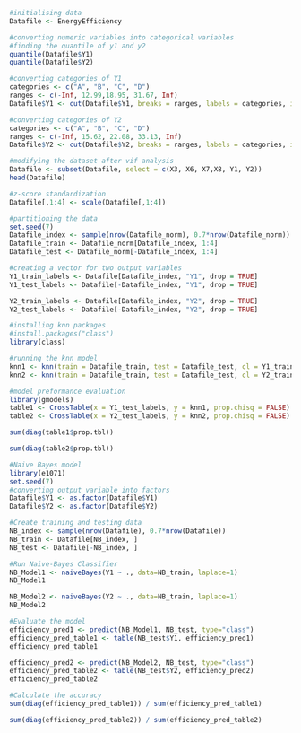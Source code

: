 
```{r}
#initialising data
Datafile <- EnergyEfficiency
```

```{r}
#converting numeric variables into categorical variables
#finding the quantile of y1 and y2
quantile(Datafile$Y1)
quantile(Datafile$Y2)
```
```{r}
#converting categories of Y1
categories <- c("A", "B", "C", "D")
ranges <- c(-Inf, 12.99,18.95, 31.67, Inf)
Datafile$Y1 <- cut(Datafile$Y1, breaks = ranges, labels = categories, include.lowest = TRUE)

#converting categories of Y2
categories <- c("A", "B", "C", "D")
ranges <- c(-Inf, 15.62, 22.08, 33.13, Inf)
Datafile$Y2 <- cut(Datafile$Y2, breaks = ranges, labels = categories, include.lowest = TRUE)
```


```{r}
#modifying the dataset after vif analysis
Datafile <- subset(Datafile, select = c(X3, X6, X7,X8, Y1, Y2))
head(Datafile)
```


```{r}
#z-score standardization
Datafile[,1:4] <- scale(Datafile[,1:4])
```


```{r}
#partitioning the data
set.seed(7)
Datafile_index <- sample(nrow(Datafile_norm), 0.7*nrow(Datafile_norm))
Datafile_train <- Datafile_norm[Datafile_index, 1:4]
Datafile_test <- Datafile_norm[-Datafile_index, 1:4]
```

```{r}
#creating a vector for two output variables
Y1_train_labels <- Datafile[Datafile_index, "Y1", drop = TRUE]
Y1_test_labels <- Datafile[-Datafile_index, "Y1", drop = TRUE]

Y2_train_labels <- Datafile[Datafile_index, "Y2", drop = TRUE]
Y2_test_labels <- Datafile[-Datafile_index, "Y2", drop = TRUE]
```


```{r}
#installing knn packages
#install.packages("class")
library(class)
```

```{r}
#running the knn model
knn1 <- knn(train = Datafile_train, test = Datafile_test, cl = Y1_train_labels, k = 21)
knn2 <- knn(train = Datafile_train, test = Datafile_test, cl = Y2_train_labels, k = 21)
```

```{r}
#model preformance evaluation
library(gmodels)
table1 <- CrossTable(x = Y1_test_labels, y = knn1, prop.chisq = FALSE)
table2 <- CrossTable(x = Y2_test_labels, y = knn2, prop.chisq = FALSE)
```

```{r}
sum(diag(table1$prop.tbl))
```
```{r}
sum(diag(table2$prop.tbl))
```


```{r}
#Naive Bayes model
library(e1071)
set.seed(7)
#converting output variable into factors
Datafile$Y1 <- as.factor(Datafile$Y1)
Datafile$Y2 <- as.factor(Datafile$Y2)
```

```{r}
#Create training and testing data
NB_index <- sample(nrow(Datafile), 0.7*nrow(Datafile))
NB_train <- Datafile[NB_index, ]
NB_test <- Datafile[-NB_index, ]
```

```{r}
#Run Naive-Bayes Classifier
NB_Model1 <- naiveBayes(Y1 ~ ., data=NB_train, laplace=1)
NB_Model1

NB_Model2 <- naiveBayes(Y2 ~ ., data=NB_train, laplace=1)
NB_Model2
```
```{r}
#Evaluate the model
efficiency_pred1 <- predict(NB_Model1, NB_test, type="class")
efficiency_pred_table1 <- table(NB_test$Y1, efficiency_pred1)
efficiency_pred_table1

efficiency_pred2 <- predict(NB_Model2, NB_test, type="class")
efficiency_pred_table2 <- table(NB_test$Y2, efficiency_pred2)
efficiency_pred_table2
```

```{r}
#Calculate the accuracy
sum(diag(efficiency_pred_table1)) / sum(efficiency_pred_table1)
```
```{r}
sum(diag(efficiency_pred_table2)) / sum(efficiency_pred_table2)
```

